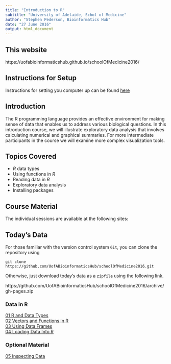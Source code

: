 ```yaml
---
title: "Introduction to R"
subtitle: "University of Adelaide, Schol of Medicine"
author: "Stephen Pederson, Bioinformatics Hub"
date: "27 June 2016"
output: html_document
---
```


## This website
https://uofabioinformaticshub.github.io/schoolOfMedicine2016/

## Instructions for Setup

Instructions for setting you computer up can be found [here](00_Setup.html)

## Introduction

The R programming language provides an effective environment for making sense of data that enables us to address various biological questions. 
In this introduction course, we will illustrate exploratory data analysis that involves calculating numerical and graphical summaries. 
For more intermediate participants in the course we will examine more complex visualization tools.

## Topics Covered
- *R* data types
- Using functions in *R*
- Reading data in *R* 
- Exploratory data analysis
- Installing packages

## Course Material

The individual sessions are available at the following sites:

## Today's Data

For those familiar with the version control system `Git`, you can clone the repository using

`git clone https://github.com/UofABioinformaticsHub/schoolOfMedicine2016.git`

Otherwise, just download today's data as a `zipfile` using the following link.

https://github.com/UofABioinformaticsHub/schoolOfMedicine2016/archive/gh-pages.zip

### Data in R
[01 R and Data Types](01_Data.html)  
[02 Vectors and Functions in R](02_Vectors.html)  
[03 Using Data Frames](03_Data_Frames.html)  
[04 Loading Data Into R](04_Loading_Data.html)

### Optional Material
[05 Inspecting Data](05_Inspecting_Data.html)
